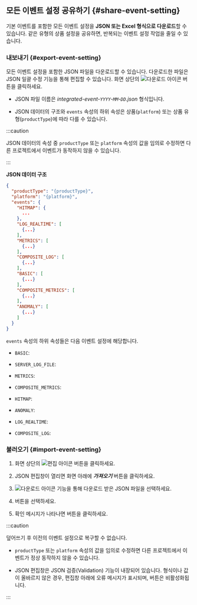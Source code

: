 ## 모든 이벤트 설정 공유하기 {#share-event-setting}

기본 이벤트를 포함한 모든 이벤트 설정을 **JSON 또는 Excel 형식으로 다운로드**할 수 있습니다. 같은 유형의 상품 설정을 공유하면, 반복되는 이벤트 설정 작업을 줄일 수 있습니다.

### 내보내기 {#export-event-setting}

모든 이벤트 설정을 포함한 JSON 파일을 다운로드할 수 있습니다. 다운로드한 파일은 JSON 일괄 수정 기능을 통해 편집할 수 있습니다. 화면 상단의 ![다운로드 아이콘](/img/ico-download.svg) <Cmdname sid="BTN07762" className="uitext" /> 버튼을 클릭하세요.

* JSON 파일 이름은 *integrated-event-`YYYY`-`MM`-`DD`.json* 형식입니다.

* JSON 데이터의 구조와 `events` 속성의 하위 속성은 상품(`platform`) 또는 상품 유형(`productType`)에 따라 다를 수 있습니다.

:::caution

JSON 데이터의 속성 중 `productType` 또는 `platform` 속성의 값을 임의로 수정하면 다른 프로젝트에서 이벤트가 동작하지 않을 수 있습니다.

:::

**JSON 데이터 구조**

```json title="integrated-event"
{
  "productType": "{productType}",
  "platform": "{platform}",
  "events": {
    "HITMAP": {
      ...
    },
    "LOG_REALTIME": [
      {...}
    ],
    "METRICS": [
      {...}
    ],
    "COMPOSITE_LOG": [
      {...}
    ],
    "BASIC": [
      {...}
    ],
    "COMPOSITE_METRICS": [
      {...}
    ],
    "ANOMALY": [
      {...}
    ]
  }
}
```

`events` 속성의 하위 속성들은 다음 이벤트 설정에 해당합니다.

  * `BASIC`: <Cmdname sid="default" className="uitext" />

  <InDoc product="server">

  * `SERVER_LOG_FILE`: <Cmdname sid="sm_log_event_tab" className="uitext" />

  </InDoc>

* `METRICS`: <Cmdname sid="metrics" className="uitext" />

<Xclude product="npm">

* `COMPOSITE_METRICS`: <Cmdname sid="composite_metrics" className="uitext" />

</Xclude>

<InDoc product="java,php,python,nodejs,golang,dotnet,kubernetes">

* `HITMAP`: <Cmdname sid="hitmap_pattern" className="uitext" />

</InDoc>

<Xclude product="browser,npm">

* `ANOMALY`: <Cmdname sid="anomaly_detection" className="uitext" />

* `LOG_REALTIME`: <Cmdname sid="realtime_log_event" className="uitext" />

* `COMPOSITE_LOG`: <Cmdname sid="composite_log_event" className="uitext" />

</Xclude>

### 불러오기 {#import-event-setting}

1. 화면 상단의 ![편집 아이콘](/img/ico-edit.svg) <Cmdname sid="BTN07761" className="uitext" /> 버튼을 클릭하세요.

1. JSON 편집창이 열리면 화면 아래에 ***가져오기*** 버튼을 클릭하세요.

1. ![다운로드 아이콘](/img/ico-download.svg) <Cmdname sid="BTN07762" className="uitext" /> 기능을 통해 다운로드 받은 JSON 파일을 선택하세요.

1. <Cmdname sid="overwrite" className="uitext" /> 버튼을 선택하세요.

1. 확인 메시지가 나타나면 <Cmdname sid="overwrite" className="uitext" /> 버튼을 클릭하세요.

:::caution

덮어쓰기 후 이전의 이벤트 설정으로 복구할 수 없습니다.

- `productType` 또는 `platform` 속성의 값을 임의로 수정하면 다른 프로젝트에서 이벤트가 정상 동작하지 않을 수 있습니다.

- JSON 편집창은 JSON 검증(Validation) 기능이 내장되어 있습니다. 형식이나 값이 올바르지 않은 경우, 편집창 아래에 오류 메시지가 표시되며, <Cmdname sid="overwrite" className="uitext" /> 버튼은 비활성화됩니다.

  <ImgLang img='event-config-v2-all-events-json-validate.png' />

:::